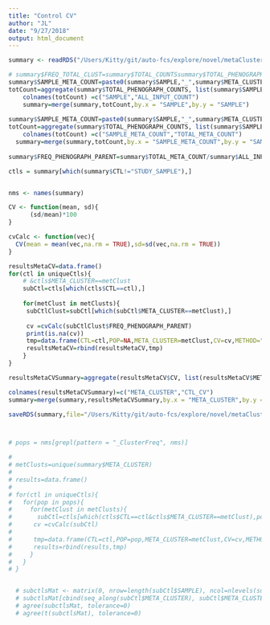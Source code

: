 ```yaml
---
title: "Control CV"
author: "JL"
date: "9/27/2018"
output: html_document
---
```


```r



summary <- readRDS("/Users/Kitty/git/auto-fcs/explore/novel/metaClusters2/data/summary.rds")

# summary$FREQ_TOTAL_CLUST=summary$TOTAL_COUNTSsummary$TOTAL_PHENOGRAPH_COUNTS
summary$SAMPLE_META_COUNT=paste0(summary$SAMPLE,"_",summary$META_CLUSTER)
totCount=aggregate(summary$TOTAL_PHENOGRAPH_COUNTS, list(summary$SAMPLE), sum)
    colnames(totCount) =c("SAMPLE","ALL_INPUT_COUNT")
    summary=merge(summary,totCount,by.x = "SAMPLE",by.y = "SAMPLE")
    
summary$SAMPLE_META_COUNT=paste0(summary$SAMPLE,"_",summary$META_CLUSTER)
totCount=aggregate(summary$TOTAL_PHENOGRAPH_COUNTS, list(summary$SAMPLE_META_COUNT), sum)
    colnames(totCount) =c("SAMPLE_META_COUNT","TOTAL_META_COUNT")
  summary=merge(summary,totCount,by.x = "SAMPLE_META_COUNT",by.y = "SAMPLE_META_COUNT")
    
summary$FREQ_PHENOGRAPH_PARENT=summary$TOTAL_META_COUNT/summary$ALL_INPUT_COUNT

ctls = summary[which(summary$CTL!="STUDY_SAMPLE"),]


nms <- names(summary)

CV <- function(mean, sd){
      (sd/mean)*100
}

cvCalc <- function(vec){
  CV(mean = mean(vec,na.rm = TRUE),sd=sd(vec,na.rm = TRUE))
}

resultsMetaCV=data.frame()
for(ctl in uniqueCtls){
    # &ctls$META_CLUSTER==metClust
    subCtl=ctls[which(ctls$CTL==ctl),]
 
    for(metClust in metClusts){
     subCtlClust=subCtl[which(subCtl$META_CLUSTER==metClust),]
     
     cv =cvCalc(subCtlClust$FREQ_PHENOGRAPH_PARENT)
     print(is.na(cv))
     tmp=data.frame(CTL=ctl,POP=NA,META_CLUSTER=metClust,CV=cv,METHOD="FREQ_PARENT_PHENOGRAPH")
     resultsMetaCV=rbind(resultsMetaCV,tmp)
    }
}

resultsMetaCVSummary=aggregate(resultsMetaCV$CV, list(resultsMetaCV$META_CLUSTER), median,na.rm=TRUE)

colnames(resultsMetaCVSummary)=c("META_CLUSTER","CTL_CV")
summary=merge(summary,resultsMetaCVSummary,by.x = "META_CLUSTER",by.y ="META_CLUSTER",all.x = TRUE )

saveRDS(summary,file="/Users/Kitty/git/auto-fcs/explore/novel/metaClusters2/data/summary.CV.rds")



# pops = nms[grepl(pattern = "_ClusterFreq", nms)]

# 
# metClusts=unique(summary$META_CLUSTER)
# 
# results=data.frame()
# 
# for(ctl in uniqueCtls){
#   for(pop in pops){
#     for(metClust in metClusts){
#       subCtl=ctls[which(ctls$CTL==ctl&ctls$META_CLUSTER==metClust),pop]
#      cv =cvCalc(subCtl)
#      
#      tmp=data.frame(CTL=ctl,POP=pop,META_CLUSTER=metClust,CV=cv,METHOD="FREQ_PARENT_OC")
#      results=rbind(results,tmp)
#     }
#   }
# }


  # subctlsMat <- matrix(0, nrow=length(subCtl$SAMPLE), ncol=nlevels(summary$META_CLUSTER))
  # subctlsMat[cbind(seq_along(subCtl$META_CLUSTER), subCtl$META_CLUSTER)] <- 1
  # agree(subctlsMat, tolerance=0)
  # agree(t(subctlsMat), tolerance=0)


```
